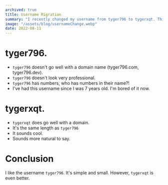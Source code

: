 ```yaml
---
archived: true
title: Username Migration
summary: "I recently changed my username from tyger796 to tygerxqt. This post covers the reason."
image: "/assets/blog/usernameChange.webp"
date: 2022-08-11
---
```


# tyger796.
- `tyger796` doesn't go well with a domain name (tyger796.com, tyger796.dev).
- `tyger796` doesn't look very professional.
- `tyger796` has numbers, who has numbers in their name?!
- I've had this username since I was 7 years old. I'm bored of it now.

# tygerxqt.
- `tygerxqt` does go well with a domain.
- It's the same length as `tyger796`
- It sounds cool.
- Sounds more natural to say.

# Conclusion
I like the username `tyger796`. It's simple and small.
However, `tygerxqt` is even better.
